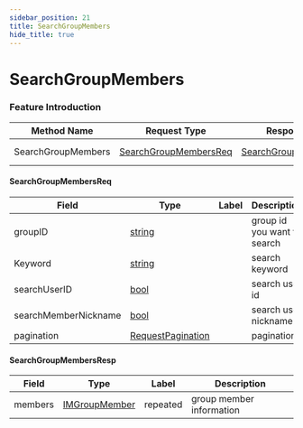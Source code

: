 ```yaml
---
sidebar_position: 21
title: SearchGroupMembers
hide_title: true
---
```


# SearchGroupMembers

### Feature Introduction



| Method Name | Request Type | Response Type | Description |
| ----------- | ------------ | ------------- | ------------- |
| SearchGroupMembers | [SearchGroupMembersReq](docs/group/index.mdx#SearchGroupMembersReq) | [SearchGroupMembersResp](docs/group/index.mdx#SearchGroupMembersResp) | get group request |
 

#### SearchGroupMembersReq
| Field | Type | Label | Description |
| ----- | ---- | ----- | ----------- |
| groupID | [string](docs/scalar/scalar.mdx) |  | group id you want to search |
| Keyword | [string](docs/scalar/scalar.mdx) |  | search keyword |
| searchUserID | [bool](docs/scalar/scalar.mdx) |  | search user id |
| searchMemberNickname | [bool](docs/scalar/scalar.mdx) |  | search user nickname |
| pagination | [RequestPagination](docs/common/index.mdx#RequestPagination) |  | pagination |
 

#### SearchGroupMembersResp
| Field | Type | Label | Description |
| ----- | ---- | ----- | ----------- |
| members | [IMGroupMember](docs/shared/index.mdx#IMGroupMember) | repeated | group member information |


